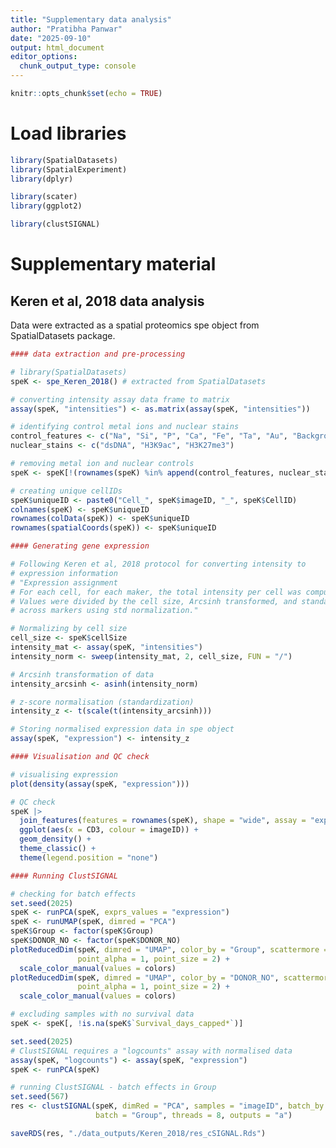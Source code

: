 ```yaml
---
title: "Supplementary data analysis"
author: "Pratibha Panwar"
date: "2025-09-10"
output: html_document
editor_options: 
  chunk_output_type: console
---
```


```r
knitr::opts_chunk$set(echo = TRUE)
```

# Load libraries

```r
library(SpatialDatasets)
library(SpatialExperiment)
library(dplyr)

library(scater)
library(ggplot2)

library(clustSIGNAL)
```

# Supplementary material

## Keren et al, 2018 data analysis

Data were extracted as a spatial proteomics spe object from SpatialDatasets 
package.

```r
#### data extraction and pre-processing

# library(SpatialDatasets)
speK <- spe_Keren_2018() # extracted from SpatialDatasets

# converting intensity assay data frame to matrix
assay(speK, "intensities") <- as.matrix(assay(speK, "intensities"))

# identifying control metal ions and nuclear stains
control_features <- c("Na", "Si", "P", "Ca", "Fe", "Ta", "Au", "Background")
nuclear_stains <- c("dsDNA", "H3K9ac", "H3K27me3")

# removing metal ion and nuclear controls
speK <- speK[!(rownames(speK) %in% append(control_features, nuclear_stains)), ]

# creating unique cellIDs
speK$uniqueID <- paste0("Cell_", speK$imageID, "_", speK$CellID)
colnames(speK) <- speK$uniqueID
rownames(colData(speK)) <- speK$uniqueID
rownames(spatialCoords(speK)) <- speK$uniqueID
```

```r
#### Generating gene expression

# Following Keren et al, 2018 protocol for converting intensity to 
# expression information
# "Expression assignment
# For each cell, for each maker, the total intensity per cell was computed. 
# Values were divided by the cell size, Arcsinh transformed, and standardized 
# across markers using std normalization."

# Normalizing by cell size
cell_size <- speK$cellSize
intensity_mat <- assay(speK, "intensities")
intensity_norm <- sweep(intensity_mat, 2, cell_size, FUN = "/")

# Arcsinh transformation of data
intensity_arcsinh <- asinh(intensity_norm)

# z-score normalisation (standardization)
intensity_z <- t(scale(t(intensity_arcsinh)))

# Storing normalised expression data in spe object
assay(speK, "expression") <- intensity_z
```

```r
#### Visualisation and QC check

# visualising expression
plot(density(assay(speK, "expression")))

# QC check
speK |> 
  join_features(features = rownames(speK), shape = "wide", assay = "expression") |> 
  ggplot(aes(x = CD3, colour = imageID)) + 
  geom_density() + 
  theme_classic() +
  theme(legend.position = "none")
```

```r
#### Running ClustSIGNAL

# checking for batch effects
set.seed(2025)
speK <- runPCA(speK, exprs_values = "expression")
speK <- runUMAP(speK, dimred = "PCA")
speK$Group <- factor(speK$Group)
speK$DONOR_NO <- factor(speK$DONOR_NO)
plotReducedDim(speK, dimred = "UMAP", color_by = "Group", scattermore = T,
               point_alpha = 1, point_size = 2) +
  scale_color_manual(values = colors)
plotReducedDim(speK, dimred = "UMAP", color_by = "DONOR_NO", scattermore = T,
               point_alpha = 1, point_size = 2) +
  scale_color_manual(values = colors)

# excluding samples with no survival data
speK <- speK[, !is.na(speK$`Survival_days_capped*`)]

set.seed(2025)
# ClustSIGNAL requires a "logcounts" assay with normalised data
assay(speK, "logcounts") <- assay(speK, "expression")
speK <- runPCA(speK)

# running ClustSIGNAL - batch effects in Group
set.seed(567)
res <- clustSIGNAL(speK, dimRed = "PCA", samples = "imageID", batch_by = TRUE, 
                   batch = "Group", threads = 8, outputs = "a")

saveRDS(res, "./data_outputs/Keren_2018/res_cSIGNAL.Rds")
```


